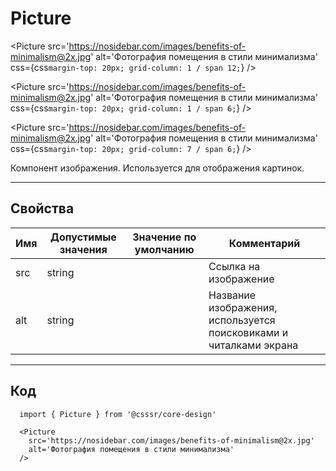 
# Picture

<Picture
  src='https://nosidebar.com/images/benefits-of-minimalism@2x.jpg'
  alt='Фотография помещения в стили минимализма'
  css={css`
    margin-top: 20px;
    grid-column: 1 / span 12;
  `}
/>

<Picture
  src='https://nosidebar.com/images/benefits-of-minimalism@2x.jpg'
  alt='Фотография помещения в стили минимализма'
  css={css`
    margin-top: 20px;
    grid-column: 1 / span 6;
  `}
/>

<Picture
  src='https://nosidebar.com/images/benefits-of-minimalism@2x.jpg'
  alt='Фотография помещения в стили минимализма'
  css={css`
    margin-top: 20px;
    grid-column: 7 / span 6;
  `}
/>

Компонент изображения. Используется для отображения картинок.

---------------------------------------
## Свойства
Имя | Допустимые значения | Значение по умолчанию | Комментарий
--- | ------------------- | --------------------- | ----------------
src | string              |                       | Ссылка на изображение
alt | string              |                       | Название изображения, используется поисковиками и читалками экрана

---------------------------------------
## Код
```
  import { Picture } from '@csssr/core-design'

  <Picture
    src='https://nosidebar.com/images/benefits-of-minimalism@2x.jpg'
    alt='Фотография помещения в стили минимализма'
  />
```
